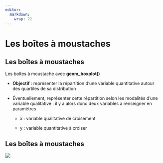 ```yaml
---
editor: 
  markdown: 
    wrap: 72
---
```


# Les boîtes à moustaches {.backgroundTitre}

## Les boîtes à moustaches

Les boîtes à moustache avec **geom_boxplot()**

-   **Objectif** : représenter la répartition d'une variable
    quantitative autour des quartiles de sa distribution

-   Éventuellement, représenter cette répartition selon les modalités
    d'une variable qualitative : il y a alors donc deux variables à
    renseigner en paramètres 

    -   x : variable qualitative de croisement

    -   y : variable quantitative à croiser

## Les boîtes à moustaches

![](img/clipboard-moustache1.png){fig-align="center"}
